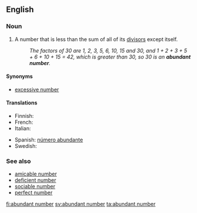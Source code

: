 ==English==
{{wikipedia}}
===Noun===
{{en-noun}}

# {{number theory}} A number that is less than the sum of all of its [[divisor]]s except itself.
#: ''The factors of 30 are 1, 2, 3, 5, 6, 10, 15 and 30, and 1 + 2 + 3 + 5 + 6 + 10 + 15 = 42, which is greater than 30, so 30 is an '''abundant number'''.''

====Synonyms====
* [[excessive number]]

====Translations====
{{trans-top|abundant number}}
* Finnish: {{t|fi|runsas luku}}
* French: {{t-|fr|nombre abondant|m}}
* Italian: {{t-|it|numero abbondante|m}}
{{trans-mid}}
* Spanish: [[número abundante]] {{m}}
* Swedish: {{t+|sv|ymnigt tal|n}}
{{trans-bottom}}

===See also===
* [[amicable number]]
* [[deficient number]]
* [[sociable number]]
* [[perfect number]]

[[fi:abundant number]]
[[sv:abundant number]]
[[ta:abundant number]]